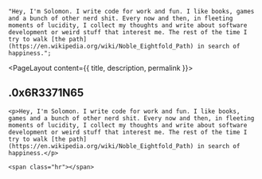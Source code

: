 
    "Hey, I'm Solomon. I write code for work and fun. I like books, games and a bunch of other nerd shit. Every now and then, in fleeting moments of lucidity, I collect my thoughts and write about software development or weird stuff that interest me. The rest of the time I try to walk [the path](https://en.wikipedia.org/wiki/Noble_Eightfold_Path) in search of happiness.";

<PageLayout content={{ title, description, permalink }}>
  <article slot="main">
    <h2 class="h1 mb-heading-lg md:mb-heading-xl">
      <span class="text-green-500">.</span><span class="text-gray-500">0x</span>6R3371N65
    </h2>

    <p>Hey, I'm Solomon. I write code for work and fun. I like books, games and a bunch of other nerd shit. Every now and then, in fleeting moments of lucidity, I collect my thoughts and write about software development or weird stuff that interest me. The rest of the time I try to walk [the path](https://en.wikipedia.org/wiki/Noble_Eightfold_Path) in search of happiness.</p>

    <span class="hr"></span>
  </article>
</PageLayout>
